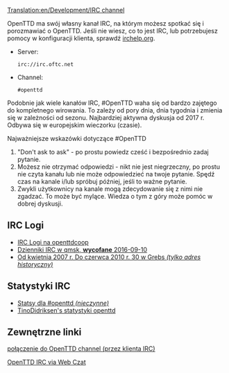 [[Translation:en/Development/IRC channel]]

OpenTTD ma swój własny kanał IRC, na którym możesz spotkać się i porozmawiać o OpenTTD. Jeśli nie wiesz, co to jest IRC, lub potrzebujesz pomocy w konfiguracji klienta, sprawdź [http://www.irchelp.org/ irchelp.org].

* Server: <pre>irc://irc.oftc.net</pre>
* Channel: <pre>#openttd</pre>

Podobnie jak wiele kanałów IRC, #OpenTTD waha się od bardzo zajętego do kompletnego wirowania. To zależy od pory dnia, dnia tygodnia i zmienia się w zależności od sezonu. Najbardziej aktywna dyskusja od 2017 r. Odbywa się w europejskim wieczorku (czasie).  

Najważniejsze wskazówki dotyczące #OpenTTD
# "Don't ask to ask" - po prostu powiedz cześć i bezpośrednio zadaj pytanie.
# Możesz nie otrzymać odpowiedzi - nikt nie jest niegrzeczny, po prostu nie czyta kanału lub nie może odpowiedzieć na twoje pytanie. Spędź czas na kanale i/lub spróbuj później, jeśli to ważne pytanie.
# Zwykli użytkownicy na kanale mogą zdecydowanie się z nimi nie zgadzać. To może być mylące. Wiedza o tym z góry może pomóc w dobrej dyskusji.

==IRC Logi==
*[http://webster.openttdcoop.org/index.php?channel=openttd IRC Logi na openttdcoop]
*[http://irclogs.qmsk.net/channels/openttd Dzienniki IRC w qmsk, '''wycofane''' 2016-09-10]
*[http://thegrebs.com/irc/ Od kwietnia 2007 r. Do czerwca 2010 r. 30 w Grebs ''(tylko adres historyczny)'']

==Statystyki IRC==
*[http://electricpotential.net/ircstats/openttd2.html Statsy dla #openttd ''(nieczynne)'']
*[http://alpha.visl.sdu.dk/~tino/pisg/OFTC/openttd.html TinoDidriksen's statystyki openttd]

==Zewnętrzne linki ==

[irc://irc.oftc.net/openttd połączenie do OpenTTD channel (przez klienta IRC)]

[http://webchat.oftc.net/?randomnick=1&channels=openttd&prompt=1 OpenTTD IRC via Web Czat]